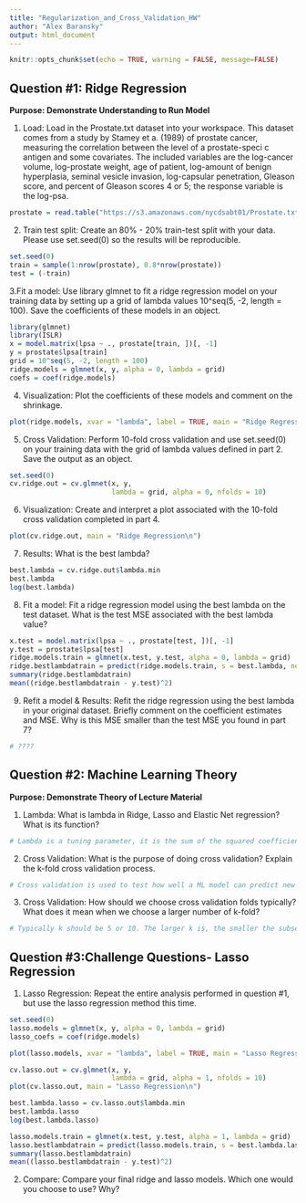 ```yaml
---
title: "Regularization_and_Cross_Validation_HW"
author: "Alex Baransky"
output: html_document
---
```

```r
knitr::opts_chunk$set(echo = TRUE, warning = FALSE, message=FALSE)
```

## Question #1: Ridge Regression
**Purpose: Demonstrate Understanding to Run Model**

1. Load: Load in the Prostate.txt dataset into your workspace. This dataset comes from a study by Stamey et a. (1989) of prostate cancer, measuring the correlation between the level of a prostate-speci c antigen and some covariates. The included variables are the log-cancer volume, log-prostate weight, age of patient, log-amount of benign hyperplasia, seminal vesicle invasion, log-capsular penetration, Gleason score, and percent of Gleason scores 4 or 5; the response variable is the log-psa.
```r
prostate = read.table("https://s3.amazonaws.com/nycdsabt01/Prostate.txt", header = TRUE)

```

2. Train test split: Create an 80% - 20% train-test split with your data. Please use set.seed(0) so the results will be reproducible.
```r
set.seed(0)
train = sample(1:nrow(prostate), 0.8*nrow(prostate))
test = (-train)

```

3.Fit a model: Use library glmnet to fit a ridge regression model on your training data by setting up a grid of lambda values 10^seq(5, -2, length = 100). Save the coefficients of these models in an object.
```r
library(glmnet)
library(ISLR)
x = model.matrix(lpsa ~ ., prostate[train, ])[, -1]
y = prostate$lpsa[train]
grid = 10^seq(5, -2, length = 100)
ridge.models = glmnet(x, y, alpha = 0, lambda = grid)
coefs = coef(ridge.models)
```

4. Visualization: Plot the coefficients of these models and comment on the shrinkage.
```r
plot(ridge.models, xvar = "lambda", label = TRUE, main = "Ridge Regression")

```

5. Cross Validation: Perform 10-fold cross validation and use set.seed(0) on your training data with the grid of lambda values defined in part 2. Save the output as an object.
```r
set.seed(0)
cv.ridge.out = cv.glmnet(x, y,
                         lambda = grid, alpha = 0, nfolds = 10)

```

6. Visualization: Create and interpret a plot associated with the 10-fold cross validation completed in part 4.
```r
plot(cv.ridge.out, main = "Ridge Regression\n")

```

7. Results: What is the best lambda? 
```r
best.lambda = cv.ridge.out$lambda.min
best.lambda
log(best.lambda)

```

8. Fit a model: Fit a ridge regression model using the best lambda on the test dataset. What is the test MSE associated with the best lambda value?
```r
x.test = model.matrix(lpsa ~ ., prostate[test, ])[, -1]
y.test = prostate$lpsa[test]
ridge.models.train = glmnet(x.test, y.test, alpha = 0, lambda = grid)
ridge.bestlambdatrain = predict(ridge.models.train, s = best.lambda, newx = x.test)
summary(ridge.bestlambdatrain)
mean((ridge.bestlambdatrain - y.test)^2)
```

9. Refit a model & Results: Refit the ridge regression using the best lambda in your original dataset. Briefly comment on the coefficient estimates and MSE. Why is this MSE smaller than the test MSE you found in part 7?
```r
# ????

```

## Question #2: Machine Learning Theory
**Purpose: Demonstrate Theory of Lecture Material**

1. Lambda: What is lambda in Ridge, Lasso and Elastic Net regression? What is its function?
 
```r
# Lambda is a tuning parameter, it is the sum of the squared coefficient estimates. It is used to scale the Beta coefficients so that there is a penalty for large betas when trying to minimize the RSS.

```

2. Cross Validation: What is the purpose of doing cross validation? Explain the k-fold cross validation process.
```r
# Cross validation is used to test how well a ML model can predict new values with new data. The original training data is split so that some of it can be used to train the model and the other part can be used to test how well the model does. K-fold CV is when you split the data into k equal parts. Over k times, one of the subsets is used for testing while the other k-1 are combined and used for training. Then the resulting error of all trials is averaged.

```

3. Cross Validation: How should we choose cross validation folds typically? What does it mean when we choose a larger number of k-fold?
```r
# Typically k should be 5 or 10. The larger k is, the smaller the subset of the data to be tested and the larger the data to be used for training. This will lower the vairance but introduce more bias.

```


## Question #3:Challenge Questions- Lasso Regression

1. Lasso Regression: Repeat the entire analysis performed in question #1, but use the lasso regression method this time.
```r
set.seed(0)
lasso.models = glmnet(x, y, alpha = 0, lambda = grid)
lasso_coefs = coef(ridge.models)

plot(lasso.models, xvar = "lambda", label = TRUE, main = "Lasso Regression")

cv.lasso.out = cv.glmnet(x, y,
                         lambda = grid, alpha = 1, nfolds = 10)
plot(cv.lasso.out, main = "Lasso Regression\n")

best.lambda.lasso = cv.lasso.out$lambda.min
best.lambda.lasso
log(best.lambda.lasso)

lasso.models.train = glmnet(x.test, y.test, alpha = 1, lambda = grid)
lasso.bestlambdatrain = predict(lasso.models.train, s = best.lambda.lasso, newx = x.test)
summary(lasso.bestlambdatrain)
mean((lasso.bestlambdatrain - y.test)^2)

```

2. Compare: Compare your final ridge and lasso models. Which one would you choose to use? Why?
```r


```


